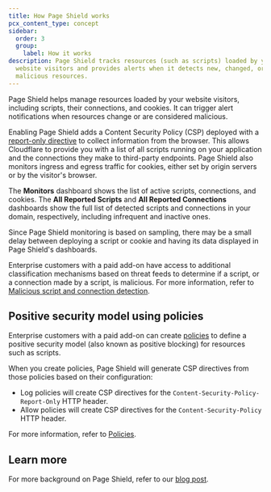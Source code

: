 ```yaml
---
title: How Page Shield works
pcx_content_type: concept
sidebar:
  order: 3
  group:
    label: How it works
description: Page Shield tracks resources (such as scripts) loaded by your
  website visitors and provides alerts when it detects new, changed, or
  malicious resources.
---
```



Page Shield helps manage resources loaded by your website visitors, including scripts, their connections, and cookies. It can trigger alert notifications when resources change or are considered malicious.

Enabling Page Shield adds a <GlossaryTooltip term="content security policy (CSP)" link="https://developer.mozilla.org/en-US/docs/Web/HTTP/CSP">Content Security Policy (CSP)</GlossaryTooltip> deployed with a [report-only directive](/page-shield/reference/csp-header/) to collect information from the browser. This allows Cloudflare to provide you with a list of all scripts running on your application and the connections they make to third-party endpoints. Page Shield also monitors ingress and egress traffic for cookies, either set by origin servers or by the visitor's browser.

The **Monitors** dashboard shows the list of active scripts, connections, and cookies. The **All Reported Scripts** and **All Reported Connections** dashboards show the full list of detected scripts and connections in your domain, respectively, including infrequent and inactive ones.

Since Page Shield monitoring is based on sampling, there may be a small delay between deploying a script or cookie and having its data displayed in Page Shield's dashboards.

Enterprise customers with a paid add-on have access to additional classification mechanisms based on threat feeds to determine if a script, or a connection made by a script, is malicious. For more information, refer to [Malicious script and connection detection](/page-shield/how-it-works/malicious-script-detection/).

## Positive security model using policies

Enterprise customers with a paid add-on can create [policies](/page-shield/policies/) to define a positive security model (also known as positive blocking) for resources such as scripts.

When you create policies, Page Shield will generate CSP directives from those policies based on their configuration:

- Log policies will create CSP directives for the `Content-Security-Policy-Report-Only` HTTP header.
- Allow policies will create CSP directives for the `Content-Security-Policy` HTTP header.

For more information, refer to [Policies](/page-shield/policies/).

## Learn more

For more background on Page Shield, refer to our [blog post](https://blog.cloudflare.com/page-shield-generally-available/).
